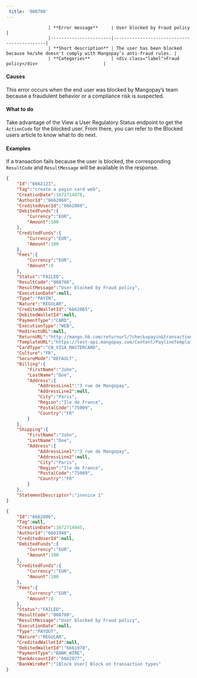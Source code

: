 ---  
 title: '008700'  
---  


                    | **Error message**     | User blocked by Fraud policy                   |
                    |-----------------------|--------------------------------------------|
                    | **Short description** | The user has been blocked because he/she doesn't comply with Mangopay’s anti-fraud rules. |
                    | **Categories**        | <div class="label">Fraud policy</div>                         |
                  

#### Causes  

This error occurs when the end user was blocked by Mangopay’s team because a fraudulent behavior or a compliance risk is suspected.  

#### What to do  

Take advantage of the View a User Regulatory Status endpoint to get the `ActionCode` for the blocked user. From there, you can refer to the Blocked users article to know what to do next.  

#### Examples  

If a transaction fails because the user is blocked, the corresponding `ResultCode` and `ResultMessage` will be available in the response.  

  
```json Pay-in failed due to a blocked user
{
    "Id":"6662123",
    "Tag":"create a payin card web",
    "CreationDate":1672714878,
    "AuthorId":"6662060",
    "CreditedUserId":"6662060",
    "DebitedFunds":{
        "Currency":"EUR",
        "Amount":100
    },
    "CreditedFunds":{
        "Currency":"EUR",
        "Amount":100
    },
    "Fees":{
        "Currency":"EUR",
        "Amount":0
    },
    "Status":"FAILED",
    "ResultCode":"008700",
    "ResultMessage":"User blocked by Fraud policy",
    "ExecutionDate":null,
    "Type":"PAYIN",
    "Nature":"REGULAR",
    "CreditedWalletId":"6662065",
    "DebitedWalletId":null,
    "PaymentType":"CARD",
    "ExecutionType":"WEB",
    "RedirectURL":null,
    "ReturnURL":"http://mango.hb.com/returnurl/?check=payin&transactionId=6662123",
    "TemplateURL":"https://test-api.mangopay.com/Content/PaylineTemplateWidget?rp=e01839198a6b4cb08121eca61f7b601c&transactionId=6662123",
    "CardType":"CB_VISA_MASTERCARD",
    "Culture":"FR",
    "SecureMode":"DEFAULT",
    "Billing":{
        "FirstName":"John",
        "LastName":"Doe",
        "Address":{
            "AddressLine1":"3 rue de Mangopay",
            "AddressLine2":null,
            "City":"Paris",
            "Region":"Ile de France",
            "PostalCode":"75009",
            "Country":"FR"
        }
    },
    "Shipping":{
        "FirstName":"John",
        "LastName":"Doe",
        "Address":{
            "AddressLine1":"3 rue de Mangopay",
            "AddressLine2":null,
            "City":"Paris",
            "Region":"Ile de France",
            "PostalCode":"75009",
            "Country":"FR"
        }
    },
    "StatementDescriptor":"invoice 1"
}
```  
```json Payout failed due to a blocked user
{
    "Id":"6662096",
    "Tag":null,
    "CreationDate":1672714845,
    "AuthorId":"6661948",
    "CreditedUserId":null,
    "DebitedFunds":{
        "Currency":"EUR",
        "Amount":100
    },
    "CreditedFunds":{
        "Currency":"EUR",
        "Amount":100
    },
    "Fees":{
        "Currency":"EUR",
        "Amount":0
    },
    "Status":"FAILED",
    "ResultCode":"008700",
    "ResultMessage":"User blocked by Fraud policy",
    "ExecutionDate":null,
    "Type":"PAYOUT",
    "Nature":"REGULAR",
    "CreditedWalletId":null,
    "DebitedWalletId":"6661978",
    "PaymentType":"BANK_WIRE",
    "BankAccountId":"6662077",
    "BankWireRef":"[Block User] Block on transaction types"
}
```